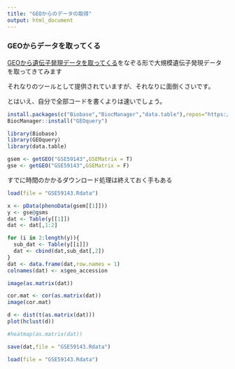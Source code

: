 ---
title: "GEOからのデータの取得"
output: html_document
---


### GEOからデータを取ってくる

[GEOから遺伝子発現データを取ってくる](https://qiita.com/motthy/items/468e338c59c7d3dcd0d0)をなぞる形で大規模遺伝子発現データを取ってきてみます

それなりのツールとして提供されていますが、それなりに面倒くさいです。

とはいえ、自分で全部コードを書くよりは速いでしょう。



```{r}
install.packages(c("Biobase","BiocManager","data.table"),repos="https://cran.cnr.berkeley.edu/")
BiocManager::install("GEOquery")
```

```{r}
library(Biobase)
library(GEOquery)
library(data.table)
```

```{r}
gsem <- getGEO("GSE59143",GSEMatrix = T)
gse <- getGEO("GSE59143",GSEMatrix = F) 
```
すでに時間のかかるダウンロード処理は終えておく手もある
```{r}
load(file = "GSE59143.Rdata")
```
```{r}
x <- pData(phenoData(gsem[[1]]))
y <- gse@gsms
dat <- Table(y[[1]])
dat <- dat[,1:2]

for (i in 2:length(y)){
  sub_dat <- Table(y[[i]])
  dat <- cbind(dat,sub_dat[,2])
}
dat <- data.frame(dat,row.names = 1)
colnames(dat) <- x$geo_accession
```

```{r}
image(as.matrix(dat))
```
```{r}
cor.mat <- cor(as.matrix(dat))
image(cor.mat)
```

```{r}
d <- dist(t(as.matrix(dat)))
plot(hclust(d))
```
```{r}
#heatmap(as.matrix(dat))
```

```{r}
save(dat,file = "GSE59143.Rdata")
```
```{r}
load(file = "GSE59143.Rdata")
```
